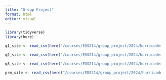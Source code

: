 ```yaml
---
title: "Group Project"
format: html
editor: visual
---
```


```r
library(tidyverse)
library(here)
```

```r
q1_site <- read_csv(here("/courses/EDS214/group_project/2024/hurricoders/raw_data/", "QuebradaCuenca1-Bisley.csv"))

q2_site <- read_csv(here("/courses/EDS214/group_project/2024/hurricoders/raw_data/", "QuebradaCuenca2-Bisley.csv"))

q3_site <- read_csv(here("/courses/EDS214/group_project/2024/hurricoders/raw_data/", "QuebradaCuenca3-Bisley.csv"))

prm_site <- read_csv(here("/courses/EDS214/group_project/2024/hurricoders/raw_data/", "RioMameyesPuenteRoto.csv""))
```


